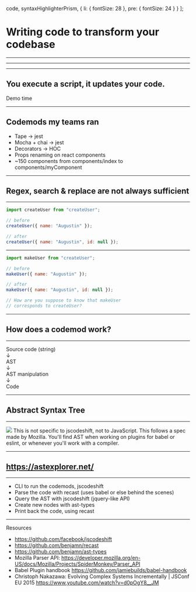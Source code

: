 
  code,
  syntaxHighlighterPrism,
  { li: { fontSize: 28 }, pre: { fontSize: 24 } }
];

# Writing code to transform your codebase

---

<Me />

---

<Links />

---

## You execute a script, it updates your code.

<Notes>Demo time</Notes>

---

## Codemods my teams ran

- Tape -> jest
- Mocha + chai -> jest
- Decorators -> HOC
- Props renaming on react components
- ~150 components from components/index to components/myComponent

---

## Regex, search & replace are not always sufficient

---

```js
import createUser from "createUser";

// before
createUser({ name: "Augustin" });

// after
createUser({ name: "Augustin", id: null });
```

---

```javascript
import makeUser from "createUser";

// before
makeUser({ name: "Augustin" });

// after
makeUser({ name: "Augustin", id: null });

// How are you suppose to know that makeUser
// corresponds to createUser?
```

---

## How does a codemod work?

---

<div>Source code (string)</div>
<Appear>
  <div>
    <div>↓</div>
    <div>AST</div>
  </div>
  <div>
    <div>↓</div>
    <div>AST manipulation</div>
  </div>
  <div>
    <div>↓</div>
    <div>Code</div>
  </div>
</Appear>

---

## Abstract Syntax Tree

---

<img src="./assets/AST.jpg" />

<Notes>
  This is not specific to jscodeshift, not to JavaScript. This follows a spec
  made by Mozilla. You'll find AST when working on plugins for babel or eslint,
  or whenever you'll work with a compiler.
</Notes>

---

## https://astexplorer.net/

---

- CLI to run the codemods, jscodeshift
- Parse the code with recast (uses babel or else behind the scenes)
- Query the AST with jscodeshift (jquery-like API)
- Create new nodes with ast-types
- Print back the code, using recast

---

Resources

<div style={{paddingRight: '5%', paddingLeft: '5%'}}>

- https://github.com/facebook/jscodeshift
- https://github.com/benjamn/recast
- https://github.com/benjamn/ast-types
- Mozilla Parser API: https://developer.mozilla.org/en-US/docs/Mozilla/Projects/SpiderMonkey/Parser_API
- Babel Plugin handbook https://github.com/jamiebuilds/babel-handbook
- Christoph Nakazawa: Evolving Complex Systems Incrementally | JSConf EU 2015 https://www.youtube.com/watch?v=d0pOgY8__JM

</div>
